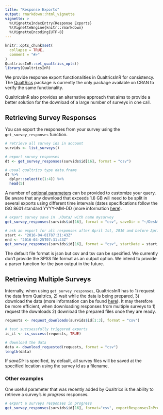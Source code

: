 ```yaml
---
title: "Response Exports"
output: rmarkdown::html_vignette
vignette: >
  %\VignetteIndexEntry{Response Exports}
  %\VignetteEngine{knitr::rmarkdown}
  %\VignetteEncoding{UTF-8}
---
```


```r
knitr::opts_chunk$set(
  collapse = TRUE,
  comment = "#>"
)
QualtricsInR::set_qualtrics_opts()
library(QualtricsInR)
```
We provide response export functionalities in QualtricsInR for consistency. The [QualtRics](https://github.com/ropensci/qualtRics) package is currently the only package available on CRAN to verify the same functionality.

QualtricsInR also provides an alternative approach that aims to provide a better solution for the download of a large number of surveys in one call. 

## Retrieving Survey Responses

You can export the responses from your survey using the `get_survey_responses` function. 

```r
# retrieve all survey ids in account
survids <- list_surveys()

# export survey responses
dt <- get_survey_responses(survids$id[16], format = "csv")

# usual qualtrics type data.frame 
dt %>%
  dplyr::select(c(1:4)) %>%
  head(5)
```

A number of [optional parameters](https://api.qualtrics.com/docs/getting-survey-responses-new) can be provided to customize your query. Be aware that any download that exceeds 1.8 GB will need to be split in several exports using different time intervals (dates specifications follow the ISO 8601 standard YYYY-MM-DD (more information [here](https://api.qualtrics.com/docs/dates-and-times)).

```r
# export survey save in ./Data/ with name mysurvey
get_survey_responses(survids$id[16], format = "csv", saveDir = "~/Desktop/", filename = "mysurvey")

# ask an export for all responses after April 1st, 2016 and before April 25 2016
start <- "2016-04-01T07:31:43Z"
end <- "2016-04-25T07:31:43Z"
get_survey_responses(survids$id[16], format = "csv", startDate = start, endDate = end)
```

The default file format is json but csv and tsv can be specified. We currently don't provide the SPSS file format as an output option. We intend to provide a parser function for the json output in the future.

## Retrieving Multiple Surveys

Internally, when using `get_survey_responses`, QualtricsInR has to 1) request the data from Qualtrics, 2) wait while the data is being prepared, 3) download the data (more information can be found [here](https://api.qualtrics.com/docs/getting-survey-responses-new)). It may therefore be more efficient, when downloading responses from multiple surveys to 1) request the downloads 2) download the prepared files once they are ready.

```r
requests <- request_downloads(survids$id[1:3], format = "csv")

# test succsessfully triggered exports
is_it <- is_success(requests, TRUE)

# download the data
data <- download_requested(requests, format = "csv")
length(data)
```

If *saveDir* is specified, by default, all survey files will be saved at the specified location using the survey id as a filename.

### Other examples 

One useful parameter that was recently added by Qualtrics is the ability to retrieve a survey's *in progress* responses.

```r
# export a surveys responses in progress
get_survey_responses(survids$id[16], format="csv", exportResponsesInProgress = TRUE)
```
